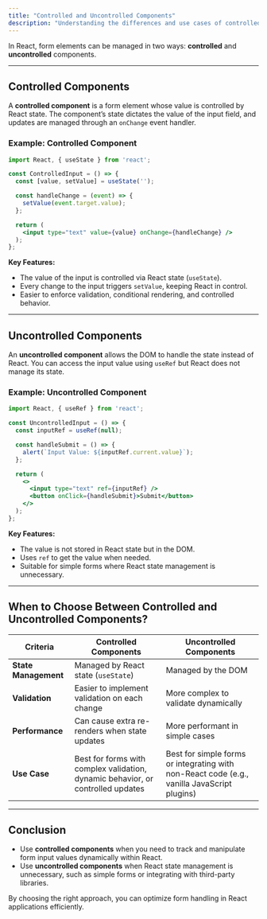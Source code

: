 ```yaml
---
title: "Controlled and Uncontrolled Components"
description: "Understanding the differences and use cases of controlled and uncontrolled components in React."
---
```


In React, form elements can be managed in two ways: **controlled** and **uncontrolled** components.

---

## Controlled Components
A **controlled component** is a form element whose value is controlled by React state. The component’s state dictates the value of the input field, and updates are managed through an `onChange` event handler.

### Example: Controlled Component
```jsx
import React, { useState } from 'react';

const ControlledInput = () => {
  const [value, setValue] = useState('');

  const handleChange = (event) => {
    setValue(event.target.value);
  };

  return (
    <input type="text" value={value} onChange={handleChange} />
  );
};
```
**Key Features:**
- The value of the input is controlled via React state (`useState`).
- Every change to the input triggers `setValue`, keeping React in control.
- Easier to enforce validation, conditional rendering, and controlled behavior.

---

## Uncontrolled Components
An **uncontrolled component** allows the DOM to handle the state instead of React. You can access the input value using `useRef` but React does not manage its state.

### Example: Uncontrolled Component
```jsx
import React, { useRef } from 'react';

const UncontrolledInput = () => {
  const inputRef = useRef(null);

  const handleSubmit = () => {
    alert(`Input Value: ${inputRef.current.value}`);
  };

  return (
    <>
      <input type="text" ref={inputRef} />
      <button onClick={handleSubmit}>Submit</button>
    </>
  );
};
```
**Key Features:**
- The value is not stored in React state but in the DOM.
- Uses `ref` to get the value when needed.
- Suitable for simple forms where React state management is unnecessary.

---

## When to Choose Between Controlled and Uncontrolled Components?

| Criteria | Controlled Components | Uncontrolled Components |
|----------|----------------------|----------------------|
| **State Management** | Managed by React state (`useState`) | Managed by the DOM |
| **Validation** | Easier to implement validation on each change | More complex to validate dynamically |
| **Performance** | Can cause extra re-renders when state updates | More performant in simple cases |
| **Use Case** | Best for forms with complex validation, dynamic behavior, or controlled updates | Best for simple forms or integrating with non-React code (e.g., vanilla JavaScript plugins) |

---

## Conclusion
- Use **controlled components** when you need to track and manipulate form input values dynamically within React.
- Use **uncontrolled components** when React state management is unnecessary, such as simple forms or integrating with third-party libraries.

By choosing the right approach, you can optimize form handling in React applications efficiently.